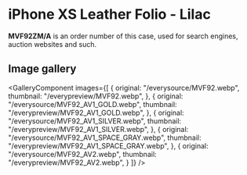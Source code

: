 
# iPhone XS Leather Folio - Lilac

<Callout type='info' emoji='👉🏻'>**MVF92ZM/A** is an order number of this case, used for search engines, auction websites and such.</Callout>

## Image gallery

<GalleryComponent
    images={[
      {
        original: "/everysource/MVF92.webp",
        thumbnail: "/everypreview/MVF92.webp",
      },
      {
        original: "/everysource/MVF92_AV1_GOLD.webp",
        thumbnail: "/everypreview/MVF92_AV1_GOLD.webp",
      },
      {
        original: "/everysource/MVF92_AV1_SILVER.webp",
        thumbnail: "/everypreview/MVF92_AV1_SILVER.webp",
      },
      {
        original: "/everysource/MVF92_AV1_SPACE_GRAY.webp",
        thumbnail: "/everypreview/MVF92_AV1_SPACE_GRAY.webp",
      },
      {
        original: "/everysource/MVF92_AV2.webp",
        thumbnail: "/everypreview/MVF92_AV2.webp",
      }
    ]}
  />
